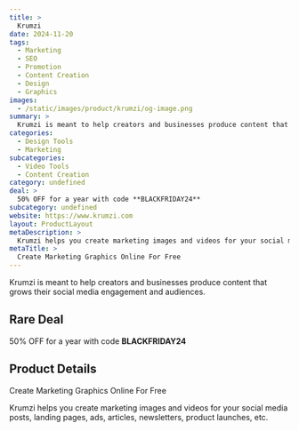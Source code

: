 ```yaml
---
title: >
  Krumzi
date: 2024-11-20
tags:
  - Marketing
  - SEO
  - Promotion
  - Content Creation
  - Design
  - Graphics
images:
  - /static/images/product/krumzi/og-image.png
summary: >
  Krumzi is meant to help creators and businesses produce content that grows their social media engagement and audiences.
categories:
  - Design Tools
  - Marketing
subcategories:
  - Video Tools
  - Content Creation
category: undefined
deal: >
  50% OFF for a year with code **BLACKFRIDAY24**
subcategory: undefined
website: https://www.krumzi.com
layout: ProductLayout
metaDescription: >
  Krumzi helps you create marketing images and videos for your social media posts, landing pages, ads, articles, newsletters, product launches, etc.
metaTitle: >
  Create Marketing Graphics Online For Free
---
```

Krumzi is meant to help creators and businesses produce content that grows their social media engagement and audiences.

## Rare Deal

50% OFF for a year with code **BLACKFRIDAY24**

## Product Details
Create Marketing Graphics Online For Free

Krumzi helps you create marketing images and videos for your social media posts, landing pages, ads, articles, newsletters, product launches, etc.
